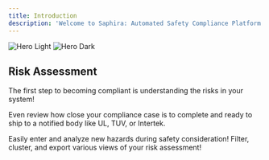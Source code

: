 ```yaml
---
title: Introduction
description: 'Welcome to Saphira: Automated Safety Compliance Platform'
---
```


<img
  className="block dark:hidden"
  src="/images/logo_name cropped.png"
  alt="Hero Light"
/>
<img
  className="hidden dark:block"
  src="/images/logo_name cropped.png"
  alt="Hero Dark"
/>

## Risk Assessment

The first step to becoming compliant is understanding the risks in your system!

Even review how close your compliance case is to complete and ready to ship to a notified body like UL, TUV, or Intertek.

<CardGroup cols={2}>
  <Card
    title="Create and Analyze Hazards"
    icon="pen-to-square"
    href="/quickstart"
  >
    Easily enter and analyze new hazards during safety consideration!
  </Card>
  <Card
    title="Review Assessment"
    icon="image"
    href="/development"
  >
    Filter, cluster, and export various views of your risk assessment!
  </Card>
</CardGroup>
